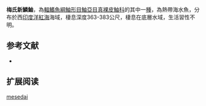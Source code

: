 {{Speciesbox 
| name = 梅氏新鱗鮋
| image = 
| image_caption = 
| image_width = 240 px
| status = NE
| status_system = IUCN3.1
| genus = Neocentropogon
| species = mesedai
| authority = [[Klausewitz|Klausewitz]], 1985
| synonyms = 
}}
'''梅氏新鱗鮋'''，為[[輻鰭魚綱|輻鰭魚綱]][[鮋形目|鮋形目]][[鮋亞目|鮋亞目]][[真裸皮鮋科|真裸皮鮋科]]的其中一[[種|種]]，為熱帶海水魚，分布於西[[印度洋|印度洋]][[紅海|紅海]]海域，棲息深度363-383公尺，棲息在底層水域，生活習性不明。
==参考文献==
*{{FishBase_species|genus=Neocentropogon|species=mesedai|year=2014|month=5}}

== 扩展阅读 ==
{{refbegin}}
{{wikispecies-inline|Neocentropogon mesedai|梅氏新鱗鮋}}
{{refend}}
{{Taxonbar|from=Q2553154}}

[[Category:新鱗鮋屬|mesedai]]


{{鮋形目小作品}}